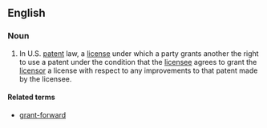 ==English==

===Noun===
{{en-noun|head=[[grant]]-[[back]]}}
# {{lb|en|legal}} In U.S. [[patent]] law, a [[license]] under which a party grants another the right to use a patent under the condition that the [[licensee]] agrees to grant the [[licensor]] a license with respect to any improvements to that patent made by the licensee.

====Related terms====
* [[grant-forward]]